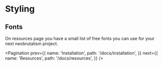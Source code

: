 
# Styling

<Styling />

<Warning className="my-8" description="In my opinion It's hard to make dark mode neobrutalism look good, and I kinda regret adding it at all, but if you want you can use it." />

## Fonts

On <Link href='/docs/resources'>resources</Link> page you have a small list of free fonts you can use for your next neobrutalism project.

<EditThisPage markdownPath="/docs/styling/page.mdx" />

<Pagination
  prev={{
    name: 'Installation',
    path: '/docs/installation',
  }}
  next={{
    name: 'Resources',
    path: '/docs/resources',
  }}
/>
